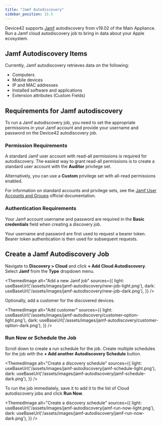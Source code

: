```yaml
---
title: "Jamf Autodiscovery"
sidebar_position: 15.5
---
```



Device42 supports [Jamf](https://www.jamf.com/) autodiscovery from v19.02 of the Main Appliance. Run a Jamf cloud autodiscovery job to bring in data about your Apple ecosystem.

## Jamf Autodiscovery Items

Currently, Jamf autodiscovery retrieves data on the following:

- Computers
- Mobile devices
- IP and MAC addresses
- Installed software and applications
- Extension attributes (Custom Fields)

## Requirements for Jamf autodiscovery

To run a Jamf autodiscovery job, you need to set the appropriate permissions in your Jamf account and provide your username and password on the Device42 autodiscovery job.

### Permission Requirements

A standard Jamf user account with read-all permissions is required for autodiscovery. The easiest way to grant read-all permissions is to create a standard user account with the **Auditor** privilege set. 

Alternatively, you can use a **Custom** privilege set with all-read permissions enabled. 

For information on standard accounts and privilege sets, see the [Jamf User Accounts and Groups](https://learn.jamf.com/en-US/bundle/jamf-pro-documentation-current/page/Jamf_Pro_User_Accounts_and_Groups.html) official documentation.

### Authentication Requirements 

Your Jamf account username and password are required in the **Basic credentials** field when creating a discovery job.  

Your username and password are first used to request a bearer token. Bearer token authentication is then used for subsequent requests.

## Create a Jamf Autodiscovery Job

Navigate to **Discovery > Cloud** and click **+ Add Cloud Autodiscovery**. Select **Jamf** from the **Type** dropdown menu.

<ThemedImage
  alt="Add a new Jamf job"
  sources={{
    light: useBaseUrl('/assets/images/jamf-autodiscovery/new-job-light.png'),
    dark: useBaseUrl('/assets/images/jamf-autodiscovery/new-job-dark.png'),
  }}
/>

Optionally, add a customer for the discovered devices.

<ThemedImage
  alt="Add customer"
  sources={{
    light: useBaseUrl('/assets/images/jamf-autodiscovery/customer-option-light.png'),
    dark: useBaseUrl('/assets/images/jamf-autodiscovery/customer-option-dark.png'),
  }}
/>

### Run Now or Schedule the Job

Scroll down to create a run schedule for the job. Create multiple schedules for the job with the **+ Add another Autodiscovery Schedule** button.

<ThemedImage
  alt="Create a discovery schedule"
  sources={{
    light: useBaseUrl('/assets/images/jamf-autodiscovery/jamf-schedule-light.png'),
    dark: useBaseUrl('/assets/images/jamf-autodiscovery/jamf-schedule-dark.png'),
  }}
/>

To run the job immediately, save it to add it to the list of Cloud autodiscovery jobs and click **Run Now**.

<ThemedImage
  alt="Create a discovery schedule"
  sources={{
    light: useBaseUrl('/assets/images/jamf-autodiscovery/jamf-run-now-light.png'),
    dark: useBaseUrl('/assets/images/jamf-autodiscovery/jamf-run-now-dark.png'),
  }}
/>
